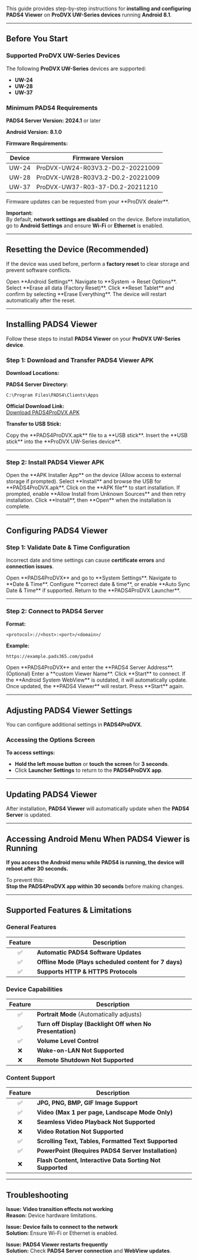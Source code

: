 This guide provides step-by-step instructions for **installing and configuring PADS4 Viewer** on **ProDVX UW-Series devices** running **Android 8.1**.

---

## **Before You Start**

### **Supported ProDVX UW-Series Devices**

The following **ProDVX UW-Series** devices are supported:

- **UW-24**
- **UW-28**
- **UW-37**

### **Minimum PADS4 Requirements**

**PADS4 Server Version:** **2024.1** or later

**Android Version:** **8.1.0**

**Firmware Requirements:**

| Device | Firmware Version                  |
| :----: | --------------------------------- |
| UW-24  | ProDVX-UW24-R03V3.2-D0.2-20221009 |
| UW-28  | ProDVX-UW28-R03V3.2-D0.2-20221009 |
| UW-37  | ProDVX-UW37-R03-37-D0.2-20211210  |

<Note>
   Firmware updates can be requested from your **ProDVX dealer**.
</Note>

**Important:**\
By default, **network settings are disabled** on the device. Before installation, go to **Android Settings** and ensure **Wi-Fi** or **Ethernet** is enabled.

---

## **Resetting the Device (Recommended)**

If the device was used before, perform a **factory reset** to clear storage and prevent software conflicts.

<Steps>
  <Step title="Step One">
    Open **Android Settings**.
  </Step>
  <Step title="Step Two">
    Navigate to **System → Reset Options**.
  </Step>
  <Step title="Step Three">
    Select **Erase all data (Factory Reset)**.
  </Step>
  <Step title="Step Four">
    Click **Reset Tablet** and confirm by selecting **Erase Everything**.
  </Step>
  <Step title="Step Five">
    The device will restart automatically after the reset.
  </Step>
</Steps>

---

## **Installing PADS4 Viewer**

Follow these steps to install **PADS4 Viewer** on your **ProDVX UW-Series device**.

### **Step 1: Download and Transfer PADS4 Viewer APK**

**Download Locations:**

**PADS4 Server Directory:**

```
C:\Program Files\PADS4\Clients\Apps
```

**Official Download Link:**\
[Download PADS4ProDVX APK](https://github.com/PADS4/PADS4-Viewer-ProDVX-x-series/releases/latest)

**Transfer to USB Stick:**

<Steps>
  <Step title="Step One">
    Copy the **PADS4ProDVX.apk** file to a **USB stick**.
  </Step>
  <Step title="Step Two">
    Insert the **USB stick** into the **ProDVX UW-Series device**.
  </Step>
</Steps>

---

### **Step 2: Install PADS4 Viewer APK**

<Steps>
  <Step title="Step One">
    Open the **APK Installer App** on the device (Allow access to external storage if prompted).
  </Step>
  <Step title="Step Two">
    Select **Install** and browse the USB for **PADS4ProDVX.apk**.
  </Step>
  <Step title="Step Three">
    Click on the **APK file** to start installation.
  </Step>
  <Step title="Step Four">
    If prompted, enable **Allow Install from Unknown Sources** and then retry installation.
  </Step>
  <Step title="Step Five">
    Click **Install**, then **Open** when the installation is complete.
  </Step>
</Steps>

---

## **Configuring PADS4 Viewer**

### **Step 1: Validate Date & Time Configuration**

Incorrect date and time settings can cause **certificate errors** and **connection issues**.

<Steps>
  <Step title="Step One">
    Open **PADS4ProDVX** and go to **System Settings**.
  </Step>
  <Step title="Step Two">
    Navigate to **Date & Time**.
  </Step>
  <Step title="Step Three">
    Configure **correct date & time**, or enable **Auto Sync Date & Time** if supported.
  </Step>
  <Step title="Step Four">
    Return to the **PADS4ProDVX Launcher**.
  </Step>
</Steps>

---

### **Step 2: Connect to PADS4 Server**

**Format:**

```
<protocol>://<host>:<port>/<domain>/
```

**Example:**

```
https://example.pads365.com/pads4
```

<Steps>
  <Step title="Step One">
    Open **PADS4ProDVX** and enter the **PADS4 Server Address**.
  </Step>
  <Step title="Step Two">
    (Optional) Enter a **custom Viewer Name**.
  </Step>
  <Step title="Step Three">
    Click **Start** to connect.
  </Step>
  <Step title="Step Four">
    If the **Android System WebView** is outdated, it will automatically update.
  </Step>
  <Step title="Step Five">
    Once updated, the **PADS4 Viewer** will restart. Press **Start** again.
  </Step>
</Steps>

---

## **Adjusting PADS4 Viewer Settings**

You can configure additional settings in **PADS4ProDVX**.

### **Accessing the Options Screen**

**To access settings:**

- **Hold the left mouse button** or **touch the screen** for **3 seconds**.
- Click **Launcher Settings** to return to the **PADS4ProDVX app**.

---

## **Updating PADS4 Viewer**

After installation, **PADS4 Viewer** will automatically update when the **PADS4 Server** is updated.

---

## **Accessing Android Menu When PADS4 Viewer is Running**

**If you access the Android menu while PADS4 is running, the device will reboot after 30 seconds.**

To prevent this:\
**Stop the PADS4ProDVX app within 30 seconds** before making changes.

---

## **Supported Features & Limitations**

### **General Features**

| Feature | Description                                           |
| :-----: | ----------------------------------------------------- |
| ✅       | **Automatic PADS4 Software Updates**                  |
| ✅       | **Offline Mode (Plays scheduled content for 7 days)** |
| ✅       | **Supports HTTP & HTTPS Protocols**                   |

### **Device Capabilities**

| Feature | Description                                               |
| :-----: | --------------------------------------------------------- |
| ✅       | **Portrait Mode** (Automatically adjusts)                 |
| ✅       | **Turn off Display (Backlight Off when No Presentation)** |
| ✅       | **Volume Level Control**                                  |
| ❌       | **Wake-on-LAN Not Supported**                             |
| ❌       | **Remote Shutdown Not Supported**                         |

### **Content Support**

| Feature | Description                                               |
| :-----: | --------------------------------------------------------- |
| ✅       | **JPG, PNG, BMP, GIF Image Support**                      |
| ✅       | **Video (Max 1 per page, Landscape Mode Only)**           |
| ❌       | **Seamless Video Playback Not Supported**                 |
| ❌       | **Video Rotation Not Supported**                          |
| ✅       | **Scrolling Text, Tables, Formatted Text Supported**      |
| ✅       | **PowerPoint (Requires PADS4 Server Installation)**       |
| ❌       | **Flash Content, Interactive Data Sorting Not Supported** |

---

## **Troubleshooting**

**Issue:** **Video transition effects not working**\
**Reason:** Device hardware limitations.

**Issue:** **Device fails to connect to the network**\
**Solution:** Ensure Wi-Fi or Ethernet is enabled.

**Issue:** **PADS4 Viewer restarts frequently**\
**Solution:** Check **PADS4 Server connection** and **WebView updates**.